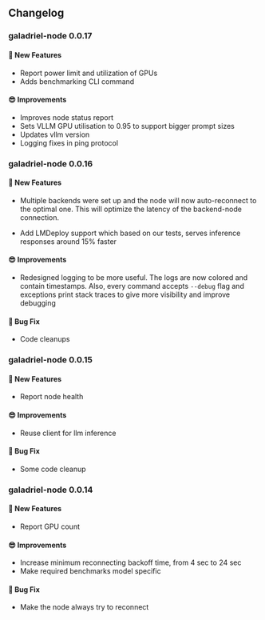 ## Changelog

### galadriel-node 0.0.17

#### 🚀 New Features

- Report power limit and utilization of GPUs
- Adds benchmarking CLI command

#### 😎 Improvements

- Improves node status report
- Sets VLLM GPU utilisation to 0.95 to support bigger prompt sizes
- Updates vllm version
- Logging fixes in ping protocol

### galadriel-node 0.0.16

#### 🚀 New Features

- Multiple backends were set up and the node will now auto-reconnect to the optimal one. This will optimize the latency of the backend-node connection.

- Add LMDeploy support which based on our tests, serves inference responses around 15% faster

#### 😎 Improvements

- Redesigned logging to be more useful. The logs are now colored and contain timestamps. Also, every command accepts `--debug` flag and exceptions print stack traces to give more visibility and improve debugging

#### 🐛 Bug Fix

- Code cleanups


### galadriel-node 0.0.15

#### 🚀 New Features

- Report node health

#### 😎 Improvements

- Reuse client for llm inference

#### 🐛 Bug Fix

- Some code cleanup

### galadriel-node 0.0.14

#### 🚀 New Features

- Report GPU count

#### 😎 Improvements

- Increase minimum reconnecting backoff time, from 4 sec to 24 sec
- Make required benchmarks model specific

#### 🐛 Bug Fix

- Make the node always try to reconnect

